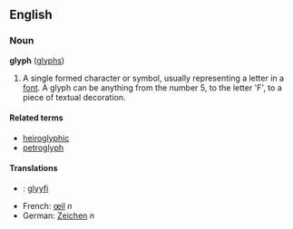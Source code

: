 ==English==
===Noun===
'''glyph''' ([[glyphs]])

# A single formed character or symbol, usually representing a letter in a [[font]]. A glyph can be anything from the number 5, to the letter 'F', to a piece of textual decoration.

====Related terms====
*[[heiroglyphic]]
*[[petroglyph]]

====Translations====
*{{fi}}: [[glyyfi]]
*French: [[œil]] ''n''
*German: [[Zeichen]] ''n''
